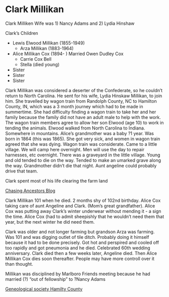 # Clark Millikan

Clark Milliken Wife was 1) Nancy Adams and 2) Lydia Hinshaw

Clark's Children

- Lewis Elwood Millikan (1855-1949)
    - Arza Millikan (1883-1964)
- Alice Millikan Cox (1894- ) Married Owen Dudley Cox
    - Carrie Cox Bell
    - Stella (died young)
- Sister
- Sister
- Sister


Clark Millikan was considered a deserter of the Confederate, so he couldn't return to North Carolina. He sent for his wife, Lydia Hinskaw Millikan, to join him. She travelled by wagon train from Randolph County, NC to Hamilton County, IN, which was a 3 month journey which had to be made in summertime.  She had difficulty finding a wagon train to take her and her family because the family did not have an adult male to help with the work.  The wagon train members agree to allow her son Elwood (age 10) to work in tending the animals. Elwood walked from North Carolina to Indiana. Somewhere in mountains. Alice's grandmother was a baby ?1 year. Was born in 1864 (this was 1865). She got very sick, and women in wagon train agreed that she was dying. Wagon train was considerate. Came to a little village. We will camp here overnight. Men will use the day to repair harnesses, etc overnight. There was a graveyard in the little village.  Young and old tended to die on the way.  Tended to make an umarked grave along the way. Grandmother didn't die that night.  Aunt angeline could probably drive that team.


Clark spent most of his life clearing the farm land

[Chasing Ancestors Blog](https://chasingancestors.com/2016/10/25/the-growth-of-the-farm/amp/)

Clark Millikan 101 when he died. 2 months shy of 102nd birthday. Alice Cox taking care of aunt Angeline and Clark. (Mom's great grandfather). Alice Cox was putting away Clark's winter underwear without mending it - a sign the time. Alice Cox (had to admit sheepishly that he wouldn’t need them that year, but the next winter he did need them.

Clark was older and not longer farming but grandson Arza was farming. Was 101 and was digging outlet of tile ditch.  Probably doing it himself because it had to be done precisely. Got hot and perspired and cooled off too rapidly and got pneumonia and he died.  Celebrated 60th wedding anniversary. Clark died then a few weeks later, Angeline died. Then Alice Millikan Cox dies soon thereafter.  People may have more controll over it than thought.


Millikan was disciplined by Marlboro Friends meeting because he had married (?) "out of fellowship" to ?Nancy Adams


[Geneological society Hamilty County](http://www.hcgsohio.org/cpage.php?pt=147)
